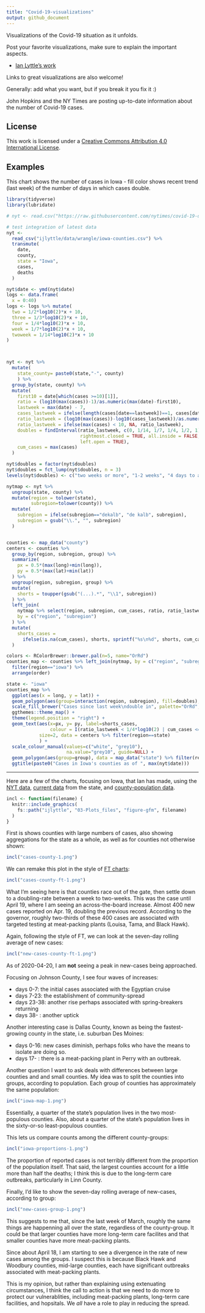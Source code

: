 ```yaml
---
title: "Covid-19-visualizations"
output: github_document
---
```


Visualizations of the Covid-19 situation as it unfolds.

Post your favorite visualizations, make sure to explain the important aspects. 

- [Ian Lyttle's work](ijlyttle/README.md)

Links to great visualizations are also welcome!

Generally: add what you want, but if you break it you fix it :)

John Hopkins and the NY Times are posting up-to-date information about the number of Covid-19 cases. 

## License

This work is licensed under a [Creative Commons Attribution 4.0 International License](https://creativecommons.org/licenses/by/4.0/).

## Examples

This chart shows the number of cases in Iowa - fill color shows recent trend (last week) of the number of days in which cases double.

```r
library(tidyverse)
library(lubridate)

# nyt <- read.csv("https://raw.githubusercontent.com/nytimes/covid-19-data/master/us-counties.csv", stringsAsFactors = FALSE)

# test integration of latest data
nyt <- 
  read_csv("ijlyttle/data/wrangle/iowa-counties.csv") %>%
  transmute(
    date, 
    county,
    state = "Iowa",
    cases,
    deaths
  )

nyt$date <- ymd(nyt$date)
logs <- data.frame(
  x = 0:40)
logs <- logs %>% mutate(
  two = 1/2*log10(2)*x + 10,
  three = 1/3*log10(2)*x + 10,
  four = 1/4*log10(2)*x + 10,
  week = 1/7*log10(2)*x + 10,
  twoweek = 1/14*log10(2)*x + 10
)



nyt <- nyt %>% 
  mutate(
    state_county= paste0(state,"-", county)
    ) %>%
  group_by(state, county) %>%
  mutate(
    first10 = date[which(cases >=10)[1]],
    ratio = (log10(max(cases))-1)/as.numeric(max(date)-first10),
    lastweek = max(date) - 7,
    cases_lastweek = ifelse(length(cases[date==lastweek])==1, cases[date==lastweek], 10),
    ratio_lastweek = (log10(max(cases))-log10(cases_lastweek))/as.numeric(max(date)-lastweek),
    ratio_lastweek = ifelse(max(cases) < 10, NA, ratio_lastweek),
    doubles = findInterval(ratio_lastweek, c(0, 1/14, 1/7, 1/4, 1/2, 1) * log10(2), 
                           rightmost.closed = TRUE, all.inside = FALSE,
                           left.open = TRUE),
    cum_cases = max(cases)
  )

nyt$doubles = factor(nyt$doubles)
nyt$doubles = fct_lump(nyt$doubles, n = 3)
levels(nyt$doubles) <- c("two weeks or more", "1-2 weeks", "4 days to a week", "2 to 4 days", "fewer than 2 days")

nytmap <- nyt %>% 
  ungroup(state, county) %>% 
  mutate(region = tolower(state),
         subregion=tolower(county)) %>%
  mutate(
    subregion = ifelse(subregion=="dekalb", "de kalb", subregion),
    subregion = gsub("\\.", "", subregion)
  )


counties <- map_data("county")
centers <- counties %>%
  group_by(region, subregion, group) %>%
  summarize(
    px = 0.5*(max(long)+min(long)),
    py = 0.5*(max(lat)+min(lat))
  ) %>%
  ungroup(region, subregion, group) %>%
  mutate(
    shorts = toupper(gsub("(...).*", "\\1", subregion))
  ) %>% 
  left_join(
    nytmap %>% select(region, subregion, cum_cases, ratio, ratio_lastweek) %>% unique(), 
    by = c("region", "subregion")
  ) %>%
  mutate(
    shorts_cases = 
      ifelse(is.na(cum_cases), shorts, sprintf("%s\n%d", shorts, cum_cases))
  )

colors <- RColorBrewer::brewer.pal(n=5, name="OrRd")
counties_map <- counties %>% left_join(nytmap, by = c("region", "subregion")) %>%
  filter(region=="iowa") %>%
  arrange(order) 

state <- "iowa"
counties_map %>% 
  ggplot(aes(x = long, y = lat)) +
  geom_polygon(aes(group=interaction(region, subregion), fill=doubles), colour="grey50", size=0.15) +
  scale_fill_brewer("Cases since last week\ndouble in", palette="OrRd", na.value = "white") + #labels=c("one week or more", "4 days to one week", "2 to 4 days", "fewer than 2 days", NA),  ) +
  ggthemes::theme_map() +
  theme(legend.position = "right") +
  geom_text(aes(x=px, y= py, label=shorts_cases, 
                colour = I(ratio_lastweek < 1/4*log10(2) | cum_cases <= 10)),   
            size=2, data = centers %>% filter(region==state)
            ) +
  scale_colour_manual(values=c("white", "grey10"), 
                      na.value="grey10", guide=NULL) +
  geom_polygon(aes(group=group), data = map_data("state") %>% filter(region==state), colour="grey30", fill=NA, size=0.25)  +
  ggtitle(paste0("Cases in Iowa's counties as of ", max(nyt$date))) 
```

---

Here are a few of the charts, focusing on Iowa, that Ian has made, using the [NYT data](https://github.com/nytimes/covid-19-data), [current data](https://coronavirus.iowa.gov/pages/access) from the state, and [county-population data](https://www.icip.iastate.edu/tables/population/counties-estimates).

```r
incl <- function(filename) {
  knitr::include_graphics(
    fs::path("ijlyttle", "03-Plots_files", "figure-gfm", filename)
  )
}
```

First is shows counties with large numbers of cases, also showing aggregations for the state as a whole, as well as for counties not otherwise shown:

```r
incl("cases-county-1.png")
```

We can remake this plot in the style of [FT charts](https://www.ft.com/coronavirus-latest):

```r
incl("cases-county-ft-1.png")
```

What I'm seeing here is that counties race out of the gate, then settle down to a doubling-rate between a week to two-weeks. This was the case until April 19, where I am seeing an across-the-board increase. Almost 400 new cases reported on Apr. 19, doubling the previous record. According to the governor, roughly two-thirds of these 400 cases are associated with targeted testing at meat-packing plants (Louisa, Tama, and Black Hawk).

Again, following the style of FT, we can look at the seven-day rolling average of new cases:

```r
incl("new-cases-county-ft-1.png")
```

As of 2020-04-20, I am **not** seeing a peak in new-cases being approached. 

Focusing on Johnson County, I see four waves of increases:

- days 0-7: the initial cases associated with the Egyptian cruise 
- days 7-23: the establishment of community-spread
- days 23-38: another rise perhaps associated with spring-breakers returning
- days 38- : another uptick

Another interesting case is Dallas County, known as being the fastest-growing county in the state, i.e. suburban Des Moines:

- days 0-16: new cases diminish, perhaps folks who have the means to isolate are doing so.
- days 17- : there is a meat-packing plant in Perry with an outbreak.

Another question I want to ask deals with differences between large counties and and small counties. My idea was to split the counties into groups, according to population. Each group of counties has approximately the same population:

```r
incl("iowa-map-1.png")
```

Essentially, a quarter of the state's population lives in the two most-populous counties. Also, about a quarter of the state's population lives in the sixty-or-so least-populous counties.

This lets us compare counts among the different county-groups:

```r
incl("iowa-proportions-1.png")
```

The proportion of reported cases is not terribly different from the proportion of the population itself. That said, the largest counties account for a little more than half the deaths; I think this is due to the long-term care outbreaks, particularly in Linn County.

Finally, I'd like to show the seven-day rolling average of new-cases, according to group:

```r
incl("new-cases-group-1.png")
```

This suggests to me that, since the last week of March, roughly the same things are happenning all over the state, regardless of the county-group. It could be that larger counties have more long-term care facilites and that smaller counties have more meat-packing plants. 

Since about April 18, I am starting to see a divergence in the rate of new cases among the groups. I suspect this is because Black Hawk and Woodbury counties, mid-large counties, each have significant outbreaks associated with meat-packing plants. 

This is my opinion, but rather than explaining using extenuating circumstances, I think the call to action is that we need to do more to protect our vulnerablities, including meat-packing plants, long-term care facilities, and hopsitals. We *all* have a role to play in reducing the spread.


